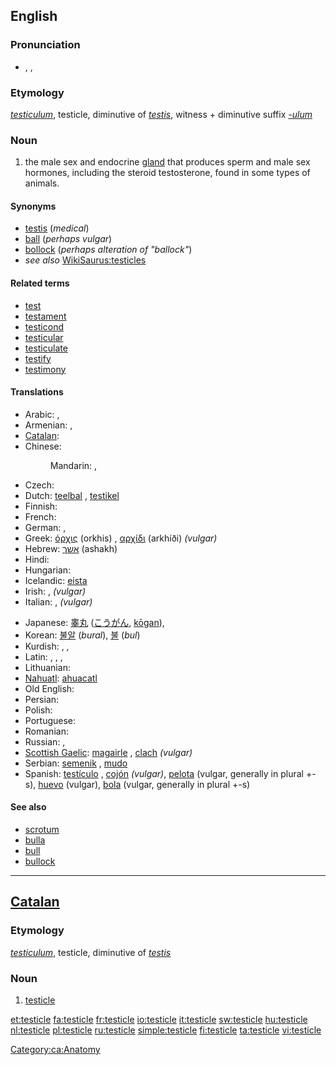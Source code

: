 {{wikipedia|testicles}}
==English==

===Pronunciation===
{{rfap}}
* {{enPR|tĕsʹtĭ-kəl}}, {{IPA|/ˈtɛstɪkəl/}}, {{SAMPA|/"tEstIk@l/}}

===Etymology===
{{etyl|la}} ''[[testiculum]]'', testicle, diminutive of ''[[testis#Latin|testis]]'', witness + diminutive suffix ''[[-ulum]]''

===Noun===
{{en-noun}}

# the male sex and endocrine [[gland]] that produces sperm and male sex hormones, including the steroid testosterone, found in some types of animals.

====Synonyms====
* [[testis]] (''medical'')
* [[ball]] (''perhaps vulgar'')
* [[bollock]] (''perhaps alteration of "ballock"'')
* ''see also'' [[WikiSaurus:testicles]]

====Related terms====
<!--All are related; none are derived-->
* [[test]]
* [[testament]]
* [[testicond]]
* [[testicular]]
* [[testiculate]]
* [[testify]]
* [[testimony]]

====Translations====
{{trans-top|male sex gland}}
* Arabic: {{t-|ar|بيضة|f|tr=bayDa|sc=Arab}},  {{t|ar|خصية|f|tr=khuSya|sc=Arab}}
* Armenian: {{t-|hy|ամորձի|tr=amorji|sc=Armn|xs=Armenian}},  {{qualifier|vulgar}} {{t+|hy|ձու|tr=ju|sc=Armn|xs=Armenian}}
* [[Catalan]]: {{t-|ca|testicle|m}}
* Chinese:
*: Mandarin: {{t-|cmn|睾丸|tr=gāowán|sc=Hani|xs=Mandarin}}, {{t|cmn|精巢|tr=jīngcháo|sc=Hani|xs=Mandarin}}
* Czech: {{t+|cs|varle|n}}
* Dutch: [[teelbal]] {{m}}, [[testikel]] {{n}}
* Finnish: {{t+|fi|kives}}
* French: {{t+|fr|testicule|m}}
* German: {{t+|de|Hoden|m}},  {{t|de|Testikel|m}}
* Greek: [[όρχις]] (orkhis) {{m}}, [[αρχίδι]] (arkhíði) {{m}} ''(vulgar)''
* Hebrew: [[אשך]] (ashakh) {{n}}
* Hindi: {{t-|hi|अंडकोष|tr=ãḍakoṣa|sc=Deva|xs=Hindi}}
* Hungarian: {{t+|hu|here}}
* Icelandic: [[eista]] {{n}}
* Irish: {{t-|ga|magairle|m|xs=Irish}}, {{t+|ga|cloch|f|xs=Irish}} ''(vulgar)''
* Italian: {{t+|it|testicolo|m}}, {{t+|it|coglione|m}} ''(vulgar)''
{{trans-mid}}
* Japanese: [[睾丸]] ([[こうがん]], [[kōgan]]),  {{t|ja|精巣|tr=せいそう, seisō|sc=Jpan}}
* Korean: [[불알]] (''bural''), [[불]] (''bul'')
* Kurdish: {{t+|ku|gun|m}}, {{t+|ku|hêlik|m}}, {{t-|ku|گون|sc=ku-Arab}}
* Latin: {{t-|la|testiculum|n}},  {{t-|la|coleus|alt=cōleus}},  {{t-|la|testis}},  {{t-|la|coleo}}
* Lithuanian: {{t-|lt|sėklidė|f|xs=Lithuanian}}
* [[Nahuatl]]: [[ahuacatl]]
* Old English: {{t-|ang|beallucas|alt=bealluc|xs=Old English}}
* Persian: {{t+|fa|خایه|tr=khayeh|sc=fa-Arab|xs=Persian}}
* Polish: {{t+|pl|jądro|n}}
* Portuguese: {{t+|pt|testículo|m}}
* Romanian: {{t+|ro|testicul|n}}
* Russian: {{t+|ru|яичко|n|tr=jaíčko|sc=Cyrl}},  {{t|ru|тестикула|f|tr=testíkula|sc=Cyrl}}
* [[Scottish Gaelic]]: [[magairle]] {{m|f}}, [[clach]] {{f}} ''(vulgar)''
* Serbian: [[semenik]] {{m}}, [[mudo]] {{n}}
* Spanish: [[testículo]] {{m}}, [[cojón]] {{m}} ''(vulgar)'', [[pelota]] {{f}} (vulgar, generally in plural +-s), [[huevo]] {{m}} (vulgar), [[bola]] {{f}} (vulgar, generally in plural +-s)
{{trans-bottom}}

====See also====
* [[scrotum]]
* [[bulla]]
* [[bull]]
* [[bullock]]

----

==[[Catalan]]==

===Etymology===
{{etyl|la|ca}} ''[[testiculum]]'', testicle, diminutive of ''[[testis#Latin|testis]]''

===Noun===
{{ca-noun|m}}

# [[#English|testicle]]

[[Category:ca:Anatomy]]

[[et:testicle]]
[[fa:testicle]]
[[fr:testicle]]
[[io:testicle]]
[[it:testicle]]
[[sw:testicle]]
[[hu:testicle]]
[[nl:testicle]]
[[pl:testicle]]
[[ru:testicle]]
[[simple:testicle]]
[[fi:testicle]]
[[ta:testicle]]
[[vi:testicle]]
